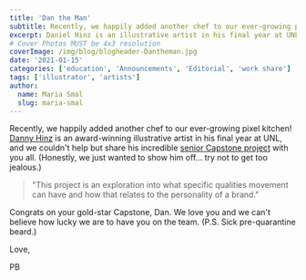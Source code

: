 ```yaml
---
title: 'Dan the Man'
subtitle: Recently, we happily added another chef to our ever-growing pixel kitchen!
excerpt: Daniel Hinz is an illustrative artist in his final year at UNL, and we couldn’t help but share his incredible senior Capstone project with you all.
# Cover Photos MUST be 4x3 resolution
coverImage: /img/blog/blogheader-Dantheman.jpg
date: '2021-01-15'
categories: ['education', 'Announcements', 'Editorial', 'work share']
tags: ['illustrator', 'artists']
author:
  name: Maria Smal
  slug: maria-smal
---
```


Recently, we happily added another chef to our ever-growing pixel kitchen! [Danny Hinz](/about/dan-hinz) is an award-winning illustrative artist in his final year at UNL, and we couldn't help but share his incredible [senior Capstone project](https://www.unldesign.com/2020-fall/daniel-hinz/) with you all. (Honestly, we just wanted to show him off... try not to get too jealous.)

> "This project is an exploration into what specific qualities movement can have and how that relates to the personality of a brand."

Congrats on your gold-star Capstone, Dan. We love you and we can't believe how lucky we are to have you on the team. (P.S. Sick pre-quarantine beard.)

Love,

PB
